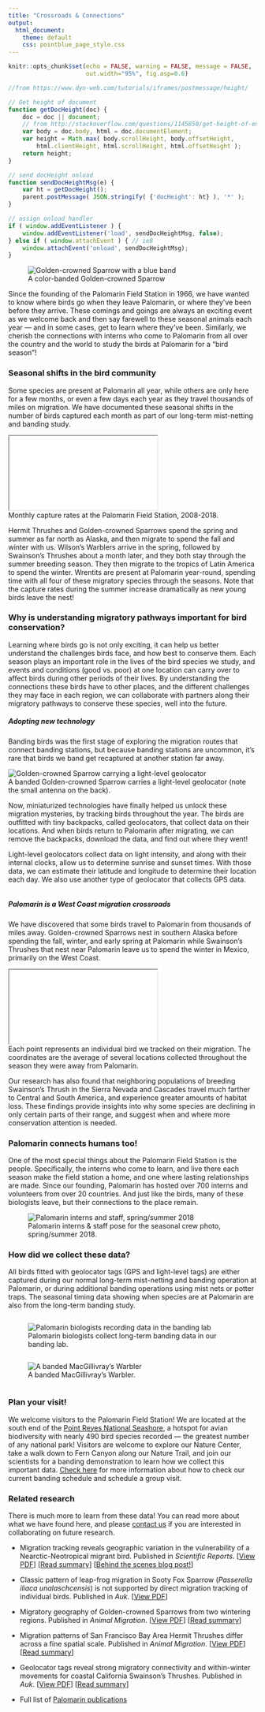 ```yaml
---
title: "Crossroads & Connections"
output: 
  html_document:
    theme: default
    css: pointblue_page_style.css
---
```


```r
knitr::opts_chunk$set(echo = FALSE, warning = FALSE, message = FALSE, 
                      out.width="95%", fig.asp=0.6)
```

```js
//from https://www.dyn-web.com/tutorials/iframes/postmessage/height/

// Get height of document
function getDocHeight(doc) {
    doc = doc || document;
    // from http://stackoverflow.com/questions/1145850/get-height-of-entire-document-with-javascript
    var body = doc.body, html = doc.documentElement;
    var height = Math.max( body.scrollHeight, body.offsetHeight, 
        html.clientHeight, html.scrollHeight, html.offsetHeight );
    return height;
}

// send docHeight onload
function sendDocHeightMsg(e) {
    var ht = getDocHeight();
    parent.postMessage( JSON.stringify( {'docHeight': ht} ), '*' );
}

// assign onload handler 
if ( window.addEventListener ) {
    window.addEventListener('load', sendDocHeightMsg, false);
} else if ( window.attachEvent ) { // ie8
    window.attachEvent('onload', sendDocHeightMsg);
}
```

<figure>
![](../images/connections/gcsp_caption.png "Golden-crowned Sparrow with a blue band")
<figcaption>
A color-banded Golden-crowned Sparrow
</figcaption>
</figure>

Since the founding of the Palomarin Field Station in 1966, we have wanted to know where birds go when they leave Palomarin, or where they've been before they arrive. These comings and goings are always an exciting event as we welcome back and then say farewell to these seasonal animals each year &mdash; and in some cases, get to learn where they’ve been. Similarly, we cherish the connections with interns who come to Palomarin from all over the country and the world to study the birds at Palomarin for a "bird season"!

### Seasonal shifts in the bird community
Some species are present at Palomarin all year, while others are only here for a few months, or even a few days each year as they travel thousands of miles on migration. We have documented these seasonal shifts in the number of birds captured each month as part of our long-term mist-netting and banding study. 

<iframe src="widget/graph_seasonal_capturestats.html"></iframe>
<figcaption>
Monthly capture rates at the Palomarin Field Station, 2008-2018.
</figcaption>

Hermit Thrushes and Golden-crowned Sparrows spend the spring and summer as far north as Alaska, and then migrate to spend the fall and winter with us. Wilson's Warblers arrive in the spring, followed by Swainson's Thrushes about a month later, and they both stay through the summer breeding season. They then migrate to the tropics of Latin America to spend the winter. Wrentits are present at Palomarin year-round, spending time with all four of these migratory species through the seasons. Note that the capture rates during the summer increase dramatically as new young birds leave the nest!

### Why is understanding migratory pathways important for bird conservation?
Learning where birds go is not only exciting, it can help us better understand the challenges birds face, and how best to conserve them. Each season plays an important role in the lives of the bird species we study, and events and conditions (good vs. poor) at one location can carry over to affect birds during other periods of their lives. By understanding the connections these birds have to other places, and the different challenges they may face in each region, we can collaborate with partners along their migratory pathways to conserve these species, well into the future. 

##### Adopting new technology
Banding birds was the first stage of exploring the migration routes that connect banding stations, but because banding stations are uncommon, it's rare that birds we band get recaptured at another station far away. 

<div class="row">  
<div class="column-margin-right">
![](../images/connections/gcsp_gls_annotated_caption.png "Golden-crowned Sparrow carrying a light-level geolocator")
<figcaption>
A banded Golden-crowned Sparrow carries a light-level geolocator (note the small antenna on the back).
</figcaption>
</div>
<div class="column">  
Now, miniaturized technologies have finally helped us unlock these migration mysteries, by tracking birds throughout the year. The birds are outfitted with tiny backpacks, called geolocators, that collect data on their locations. And when birds return to Palomarin after migrating, we can remove the backpacks, download the data, and find out where they went!

Light-level geolocators collect data on light intensity, and along with their internal clocks, allow us to determine sunrise and sunset times. With those data, we can estimate their latitude and longitude to determine their location each day. We also use another type of geolocator that collects GPS data.
</div>
</div>

##### Palomarin is a West Coast migration crossroads
We have discovered that some birds travel to Palomarin from thousands of miles away. Golden-crowned Sparrows nest in southern Alaska before spending the fall, winter, and early spring at Palomarin while Swainson’s Thrushes that nest near Palomarin leave us to spend the winter in Mexico, primarily on the West Coast.

<iframe src="widget/migration_map.html"></iframe>
<figcaption>
Each point represents an individual bird we tracked on their migration. The coordinates are the average of several locations collected throughout the season they were away from Palomarin.
</figcaption>

Our research has also found that neighboring populations of breeding Swainson's Thrush in the Sierra Nevada and Cascades travel much farther to Central and South America, and experience greater amounts of habitat loss. These findings provide insights into why some species are declining in only certain parts of their range, and suggest when and where more conservation attention is needed.

### Palomarin connects humans too!
One of the most special things about the Palomarin Field Station is the people. Specifically, the interns who come to learn, and live there each season make the field station a home, and one where lasting relationships are made. Since our founding, Palomarin has hosted over 700 interns and volunteers from over 20 countries. And just like the birds, many of these biologists leave, but their connections to the place remain. 

<figure>
![](../images/connections/KTCH2018_summer_caption_large.png "Palomarin interns and staff, spring/summer 2018")
<figcaption>
Palomarin interns & staff pose for the seasonal crew photo, spring/summer 2018.
</figcaption>
</figure>

### How did we collect these data?
All birds fitted with geolocator tags (GPS and light-level tags) are either captured during our normal long-term mist-netting and banding operation at Palomarin, or during additional banding operations using mist nets or potter traps. The seasonal timing data showing when species are at Palomarin are also from the long-term banding study.

<div class="row">
<div class="column">
<figure>
![](../images/connections/banding_lab_caption.png "Palomarin biologists recording data in the banding lab")
<figcaption>
Palomarin biologists collect long-term banding data in our banding lab.
</figcaption>
</figure>
</div>
<div class="column">
<figure>
![](../images/connections/MGWA-with-band_by-Stefanie-Krantz_caption.png "A banded MacGillivray’s Warbler")
<figcaption>
A banded MacGillivray’s Warbler.
</figcaption>
</figure>
</div>
</div>

### Plan your visit!
We welcome visitors to the Palomarin Field Station! We are located at the south end of the [Point Reyes National Seashore](https://www.nps.gov/pore/index.htm){target="_blank"}, a hotspot for avian biodiversity with nearly 490 bird species recorded &mdash; the greatest number of any national park! Visitors are welcome to explore our Nature Center, take a walk down to Fern Canyon along our Nature Trail, and join our scientists for a banding demonstration to learn how we collect this important data. [Check here](https://www.pointblue.org/about-us/contact-visit-us/){target="_blank"} for more information about how to check our current banding schedule and schedule a group visit.

### Related research
There is much more to learn from these data! You can read more about what we have found here, and please [contact us](mailto:kdybala@pointblue.org) if you are interested in collaborating on future research.

* Migration tracking reveals geographic variation in the vulnerability of a Nearctic-Neotropical migrant bird. Published in *Scientific Reports*. [[View PDF](https://rdcu.be/b3fs8){target="_blank"}] [[Read summary](http://rdjzr2agvvkijm6n3b66365n-wpengine.netdna-ssl.com/wp-content/uploads/2020/04/pubbrief_2020_SwainsonsThrushVulnerabilities_Humple_etal_ScientificReports.pdf){target="_blank"}] [[Behind the scenes blog post!](https://natureecoevocommunity.nature.com/channels/521-behind-the-paper/posts/64994-unraveling-migration-and-conservation-mysteries){target="_blank"}]

* Classic pattern of leap-frog migration in Sooty Fox Sparrow (*Passerella iliaca unalaschcensis*) is not supported by direct migration tracking of individual birds. Published in *Auk*. [[View PDF](http://www.prbo.org/refs/files/12529_Fraser_etal2018.pdf){target="_blank"}]

* Migratory geography of Golden-crowned Sparrows from two wintering regions. Published in *Animal Migration*. [[View PDF](http://www.prbo.org/refs/files/12429_CormierRL2016.pdf){target="_blank"}] [[Read summary](http://rdjzr2agvvkijm6n3b66365n-wpengine.netdna-ssl.com/wp-content/uploads/2018/06/2016_pubbrief_GCSPmigration_Cormier_etal_AnimalMigration.pdf){target="_blank"}]  

* Migration patterns of San Francisco Bay Area Hermit Thrushes differ across a fine spatial scale. Published in *Animal Migration*. [[View PDF](http://www.prbo.org/refs/files/12393_Nelson_etal2016.pdf){target="_blank"}] [[Read summary](http://pointblue.org/wp-content/uploads/2018/06/2016_pubbrief_BirdsDontFlock_Nelson_etal_AnimalMigration.pdf){target="_blank"}]  

* Geolocator tags reveal strong migratory connectivity and within-winter movements for coastal California Swainson’s Thrushes. Published in *Auk*. [[View PDF](http://www.prbo.org/refs/files/12248_Cormier2013.pdf){target="_blank"}] [[Read summary](http://pointblue.org/wp-content/uploads/2018/06/2013_pubbrief_swthgeolocator_Cormieretal_June2013.pdf){target="_blank"}]  

* Full list of [Palomarin publications](https://sites.google.com/pointblue.org/palomarinresources/publications){target="_blank"}
